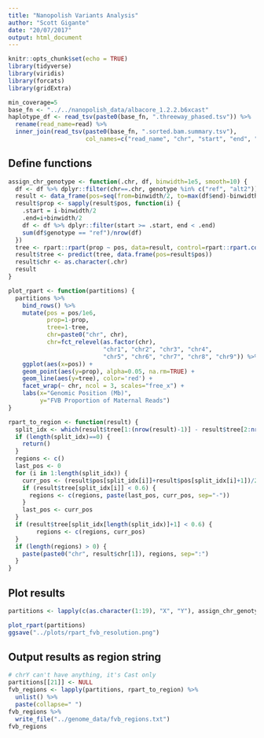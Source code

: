 ```yaml
---
title: "Nanopolish Variants Analysis"
author: "Scott Gigante"
date: "20/07/2017"
output: html_document
---
```


```r
knitr::opts_chunk$set(echo = TRUE)
library(tidyverse)
library(viridis)
library(forcats)
library(gridExtra)

```

```r
min_coverage=5
base_fn <- "../../nanopolish_data/albacore_1.2.2.b6xcast"
haplotype_df <- read_tsv(paste0(base_fn, ".threeway_phased.tsv")) %>%
  rename(read_name=read) %>%
  inner_join(read_tsv(paste0(base_fn, ".sorted.bam.summary.tsv"), 
                      col_names=c("read_name", "chr", "start", "end", "qual"), skip=1))
```

## Define functions

```r
assign_chr_genotype <- function(.chr, df, binwidth=1e5, smooth=10) {
  df <- df %>% dplyr::filter(chr==.chr, genotype %in% c("ref", "alt2"))
  result <- data_frame(pos=seq(from=binwidth/2, to=max(df$end)-binwidth/2, by=binwidth/2))
  result$prop <- sapply(result$pos, function(i) {
    .start = i-binwidth/2
    .end=i+binwidth/2
    df <- df %>% dplyr::filter(start >= .start, end < .end)
    sum(df$genotype == "ref")/nrow(df)
  })
  tree <- rpart::rpart(prop ~ pos, data=result, control=rpart::rpart.control(minsplit=5, cp=.1))
  result$tree <- predict(tree, data.frame(pos=result$pos))
  result$chr <- as.character(.chr)
  result
}

plot_rpart <- function(partitions) {
  partitions %>%
    bind_rows() %>%
    mutate(pos = pos/1e6,
           prop=1-prop,
           tree=1-tree,
           chr=paste0("chr", chr),
           chr=fct_relevel(as.factor(chr), 
                           "chr1", "chr2", "chr3", "chr4", 
                           "chr5", "chr6", "chr7", "chr8", "chr9")) %>%
    ggplot(aes(x=pos)) +
    geom_point(aes(y=prop), alpha=0.05, na.rm=TRUE) +
    geom_line(aes(y=tree), color='red') +
    facet_wrap(~ chr, ncol = 3, scales="free_x") +
    labs(x="Genomic Position (Mb)",
         y="FVB Proportion of Maternal Reads")
}

rpart_to_region <- function(result) {
  split_idx <- which(result$tree[1:(nrow(result)-1)] - result$tree[2:nrow(result)] != 0)
  if (length(split_idx)==0) {
    return()
  }
  regions <- c()
  last_pos <- 0
  for (i in 1:length(split_idx)) {
    curr_pos <- (result$pos[split_idx[i]]+result$pos[split_idx[i]+1])/2
    if (result$tree[split_idx[i]] < 0.6) {
      regions <- c(regions, paste(last_pos, curr_pos, sep="-"))
    }
    last_pos <- curr_pos
  }
  if (result$tree[split_idx[length(split_idx)]+1] < 0.6) {
        regions <- c(regions, curr_pos)
  }
  if (length(regions) > 0) {
    paste(paste0("chr", result$chr[1]), regions, sep=":")
  }
}
```

## Plot results

```r
partitions <- lapply(c(as.character(1:19), "X", "Y"), assign_chr_genotype, haplotype_df)

plot_rpart(partitions)
ggsave("../plots/rpart_fvb_resolution.png")
```

## Output results as region string

```r
# chrY can't have anything, it's Cast only
partitions[[21]] <- NULL
fvb_regions <- lapply(partitions, rpart_to_region) %>%
  unlist() %>%
  paste(collapse=" ")
fvb_regions %>%
  write_file("../genome_data/fvb_regions.txt")
fvb_regions
```

